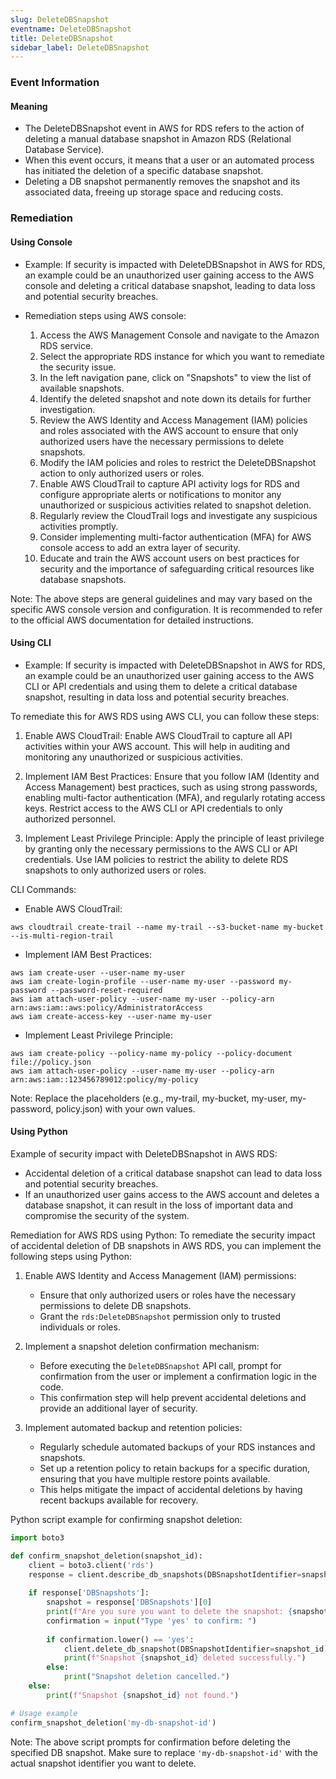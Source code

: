 ```yaml
--- 
slug: DeleteDBSnapshot
eventname: DeleteDBSnapshot
title: DeleteDBSnapshot
sidebar_label: DeleteDBSnapshot
---
```

                       
### Event Information

#### Meaning

- The DeleteDBSnapshot event in AWS for RDS refers to the action of deleting a manual database snapshot in Amazon RDS (Relational Database Service).
- When this event occurs, it means that a user or an automated process has initiated the deletion of a specific database snapshot.
- Deleting a DB snapshot permanently removes the snapshot and its associated data, freeing up storage space and reducing costs.

### Remediation

#### Using Console

- Example: If security is impacted with DeleteDBSnapshot in AWS for RDS, an example could be an unauthorized user gaining access to the AWS console and deleting a critical database snapshot, leading to data loss and potential security breaches.

- Remediation steps using AWS console:
  1. Access the AWS Management Console and navigate to the Amazon RDS service.
  2. Select the appropriate RDS instance for which you want to remediate the security issue.
  3. In the left navigation pane, click on "Snapshots" to view the list of available snapshots.
  4. Identify the deleted snapshot and note down its details for further investigation.
  5. Review the AWS Identity and Access Management (IAM) policies and roles associated with the AWS account to ensure that only authorized users have the necessary permissions to delete snapshots.
  6. Modify the IAM policies and roles to restrict the DeleteDBSnapshot action to only authorized users or roles.
  7. Enable AWS CloudTrail to capture API activity logs for RDS and configure appropriate alerts or notifications to monitor any unauthorized or suspicious activities related to snapshot deletion.
  8. Regularly review the CloudTrail logs and investigate any suspicious activities promptly.
  9. Consider implementing multi-factor authentication (MFA) for AWS console access to add an extra layer of security.
  10. Educate and train the AWS account users on best practices for security and the importance of safeguarding critical resources like database snapshots.

Note: The above steps are general guidelines and may vary based on the specific AWS console version and configuration. It is recommended to refer to the official AWS documentation for detailed instructions.

#### Using CLI

- Example: If security is impacted with DeleteDBSnapshot in AWS for RDS, an example could be an unauthorized user gaining access to the AWS CLI or API credentials and using them to delete a critical database snapshot, resulting in data loss and potential security breaches.

To remediate this for AWS RDS using AWS CLI, you can follow these steps:

1. Enable AWS CloudTrail: Enable AWS CloudTrail to capture all API activities within your AWS account. This will help in auditing and monitoring any unauthorized or suspicious activities.

2. Implement IAM Best Practices: Ensure that you follow IAM (Identity and Access Management) best practices, such as using strong passwords, enabling multi-factor authentication (MFA), and regularly rotating access keys. Restrict access to the AWS CLI or API credentials to only authorized personnel.

3. Implement Least Privilege Principle: Apply the principle of least privilege by granting only the necessary permissions to the AWS CLI or API credentials. Use IAM policies to restrict the ability to delete RDS snapshots to only authorized users or roles.

CLI Commands:
- Enable AWS CloudTrail:
```
aws cloudtrail create-trail --name my-trail --s3-bucket-name my-bucket --is-multi-region-trail
```

- Implement IAM Best Practices:
```
aws iam create-user --user-name my-user
aws iam create-login-profile --user-name my-user --password my-password --password-reset-required
aws iam attach-user-policy --user-name my-user --policy-arn arn:aws:iam::aws:policy/AdministratorAccess
aws iam create-access-key --user-name my-user
```

- Implement Least Privilege Principle:
```
aws iam create-policy --policy-name my-policy --policy-document file://policy.json
aws iam attach-user-policy --user-name my-user --policy-arn arn:aws:iam::123456789012:policy/my-policy
```

Note: Replace the placeholders (e.g., my-trail, my-bucket, my-user, my-password, policy.json) with your own values.

#### Using Python

Example of security impact with DeleteDBSnapshot in AWS RDS:
- Accidental deletion of a critical database snapshot can lead to data loss and potential security breaches.
- If an unauthorized user gains access to the AWS account and deletes a database snapshot, it can result in the loss of important data and compromise the security of the system.

Remediation for AWS RDS using Python:
To remediate the security impact of accidental deletion of DB snapshots in AWS RDS, you can implement the following steps using Python:

1. Enable AWS Identity and Access Management (IAM) permissions:
   - Ensure that only authorized users or roles have the necessary permissions to delete DB snapshots.
   - Grant the `rds:DeleteDBSnapshot` permission only to trusted individuals or roles.

2. Implement a snapshot deletion confirmation mechanism:
   - Before executing the `DeleteDBSnapshot` API call, prompt for confirmation from the user or implement a confirmation logic in the code.
   - This confirmation step will help prevent accidental deletions and provide an additional layer of security.

3. Implement automated backup and retention policies:
   - Regularly schedule automated backups of your RDS instances and snapshots.
   - Set up a retention policy to retain backups for a specific duration, ensuring that you have multiple restore points available.
   - This helps mitigate the impact of accidental deletions by having recent backups available for recovery.

Python script example for confirming snapshot deletion:
```python
import boto3

def confirm_snapshot_deletion(snapshot_id):
    client = boto3.client('rds')
    response = client.describe_db_snapshots(DBSnapshotIdentifier=snapshot_id)
    
    if response['DBSnapshots']:
        snapshot = response['DBSnapshots'][0]
        print(f"Are you sure you want to delete the snapshot: {snapshot['DBSnapshotIdentifier']}?")
        confirmation = input("Type 'yes' to confirm: ")
        
        if confirmation.lower() == 'yes':
            client.delete_db_snapshot(DBSnapshotIdentifier=snapshot_id)
            print(f"Snapshot {snapshot_id} deleted successfully.")
        else:
            print("Snapshot deletion cancelled.")
    else:
        print(f"Snapshot {snapshot_id} not found.")

# Usage example
confirm_snapshot_deletion('my-db-snapshot-id')
```

Note: The above script prompts for confirmation before deleting the specified DB snapshot. Make sure to replace `'my-db-snapshot-id'` with the actual snapshot identifier you want to delete.


 